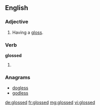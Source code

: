 ==English==

===Adjective===
{{en-adj|-}}

# Having a [[gloss]].

===Verb===
'''glossed'''

# {{past of|gloss}}

===Anagrams===
* [[dogless#English|dogless]]
* [[godless#English|godless]]

[[de:glossed]]
[[fr:glossed]]
[[mg:glossed]]
[[vi:glossed]]